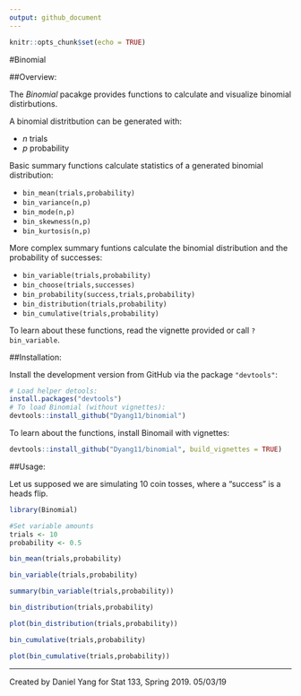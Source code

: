 ```yaml
---
output: github_document
---
```


<!-- README.md is generated from README.Rmd. Please edit that file -->

```r
knitr::opts_chunk$set(echo = TRUE)
```

#Binomial

##Overview: 

The _Binomial_ pacakge provides functions to calculate and visualize binomial distirbutions.

A binomial distritbution can be generated with: 

* _n_ trials 
* _p_ probability

Basic summary functions calculate statistics of a generated binomial distribution:

* `bin_mean(trials,probability)` 
* `bin_variance(n,p)`
* `bin_mode(n,p)`
* `bin_skewness(n,p)`
* `bin_kurtosis(n,p)`

More complex summary funtions calculate the binomial distribution and the probability of successes:

* `bin_variable(trials,probability)`
* `bin_choose(trials,successes)`
* `bin_probability(success,trials,probability)`
* `bin_distribution(trials,probability)`
* `bin_cumulative(trials,probability)`

To learn about these functions, read the vignette provided or call `?bin_variable`.

##Installation:

Install the development version from GitHub via the package `"devtools"`:

```r
# Load helper detools:
install.packages("devtools") 
# To load Binomial (without vignettes):
devtools::install_github("Dyang11/binomial")
```

To learn about the functions, install Binomail with vignettes:

```r
devtools::install_github("Dyang11/binomial", build_vignettes = TRUE)
```

##Usage:

Let us supposed we are simulating 10 coin tosses, where a "success" is a heads flip. 

```r
library(Binomial)

#Set variable amounts
trials <- 10
probability <- 0.5

bin_mean(trials,probability)

bin_variable(trials,probability)

summary(bin_variable(trials,probability))

bin_distribution(trials,probability)

plot(bin_distribution(trials,probability))

bin_cumulative(trials,probability)

plot(bin_cumulative(trials,probability))
```

---
Created by Daniel Yang for Stat 133, Spring 2019. 05/03/19
